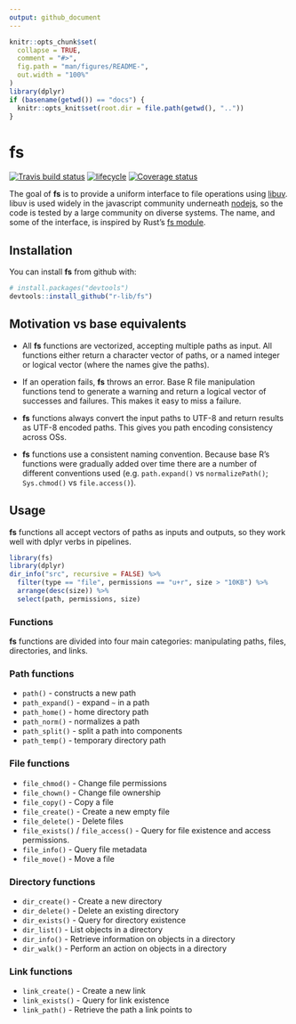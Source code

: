 ```yaml
---
output: github_document
---
```


<!-- README.md is generated from README.Rmd. Please edit that file -->

```r
knitr::opts_chunk$set(
  collapse = TRUE,
  comment = "#>",
  fig.path = "man/figures/README-",
  out.width = "100%"
)
library(dplyr)
if (basename(getwd()) == "docs") {
  knitr::opts_knit$set(root.dir = file.path(getwd(), ".."))
}
```

# fs
[![Travis build status](https://travis-ci.org/r-lib/fs.svg?branch=master)](https://travis-ci.org/r-lib/fs)
[![lifecycle](https://img.shields.io/badge/lifecycle-experimental-orange.svg)](https://img.shields.io/badge/lifecycle-experimental-orange.svg)
[![Coverage status](https://codecov.io/gh/r-lib/fs/branch/master/graph/badge.svg)](https://codecov.io/github/r-lib/fs?branch=master)

The goal of **fs** is to provide a uniform interface to file operations using [libuv](http://docs.libuv.org/en/v1.x/fs.html). libuv is used widely in the javascript community underneath [nodejs](https://nodejs.org), so the code is tested by a large community on diverse systems. The name, and some of the interface, is inspired by Rust's [fs module](https://doc.rust-lang.org/std/fs/index.html).

## Installation

You can install **fs** from github with:

``` r
# install.packages("devtools")
devtools::install_github("r-lib/fs")
```

## Motivation vs base equivalents

* All **fs** functions are vectorized, accepting multiple paths as input.
  All functions either return a character vector of paths, or
  a named integer or logical vector (where the names give the paths).

* If an operation fails, **fs** throws an error. Base R file manipulation functions
  tend to generate a warning and return a logical vector of successes and
  failures. This makes it easy to miss a failure.

* **fs** functions always convert the input paths to UTF-8 and return results as
  UTF-8 encoded paths. This gives you path encoding consistency across OSs.

* **fs** functions use a consistent naming convention. Because base R's functions
  were gradually added over time there are a number of different conventions 
  used (e.g. `path.expand()` vs `normalizePath()`; `Sys.chmod()` vs 
  `file.access()`).

## Usage

**fs** functions all accept vectors of paths as inputs and outputs, so they work
well with dplyr verbs in pipelines.

```r
library(fs)
library(dplyr)
dir_info("src", recursive = FALSE) %>%
  filter(type == "file", permissions == "u+r", size > "10KB") %>%
  arrange(desc(size)) %>%
  select(path, permissions, size)
```

### Functions

**fs** functions are divided into four main categories: manipulating paths, files, directories, and links.

### Path functions

- `path()` - constructs a new path
- `path_expand()` - expand `~` in a path
- `path_home()` - home directory path
- `path_norm()` - normalizes a path
- `path_split()` - split a path into components
- `path_temp()` - temporary directory path

### File functions

- `file_chmod()` - Change file permissions
- `file_chown()` - Change file ownership
- `file_copy()` - Copy a file
- `file_create()` - Create a new empty file
- `file_delete()` - Delete files
- `file_exists()` / `file_access()` - Query for file existence and access permissions.
- `file_info()` - Query file metadata
- `file_move()` - Move a file

### Directory functions

- `dir_create()` -  Create a new directory
- `dir_delete()` - Delete an existing directory
- `dir_exists()` - Query for directory existence
- `dir_list()` - List objects in a directory
- `dir_info()` - Retrieve information on objects in a directory
- `dir_walk()` - Perform an action on objects in a directory

### Link functions

- `link_create()` - Create a new link
- `link_exists()` - Query for link existence
- `link_path()` - Retrieve the path a link points to
